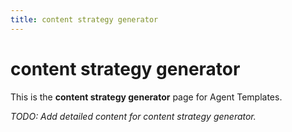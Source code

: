 ```yaml
---
title: content strategy generator
---
```


# content strategy generator

This is the **content strategy generator** page for Agent Templates.

_TODO: Add detailed content for content strategy generator._

